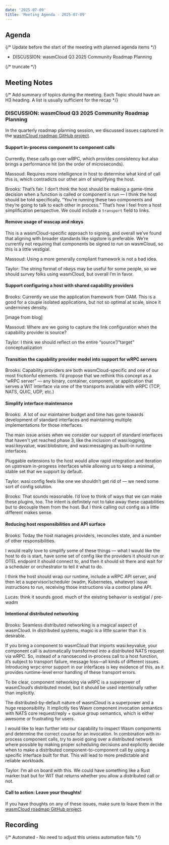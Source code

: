 ```yaml
---
date: '2025-07-09'
title: 'Meeting Agenda - 2025-07-09'
---
```


## Agenda

{/* Update before the start of the meeting with planned agenda items */}

- DISCUSSION: wasmCloud Q3 2025 Community Roadmap Planning

{/* truncate */}

## Meeting Notes

{/* Add summary of topics during the meeting. Each Topic should have an H3 heading. A list is usually sufficient for the recap */}

### DISCUSSION: wasmCloud Q3 2025 Community Roadmap Planning

In the quarterly roadmap planning session, we discussed issues captured in the [wasmCloud roadmap GitHub project](https://github.com/orgs/wasmCloud/projects/7).

#### Support in-process component to component calls

Currently, these calls go over wRPC, which provides consistency but also brings a performance hit (on the order of microseconds).

Massoud: Requires more intelligence in host to determine what kind of call this is, which contradicts our other aim of simplifying the host. 

Brooks: That’s fair. I don’t think the host should be making a game-time decision when a function is called or component is run — I think the host should be told specifically, “You’re running these two components and they’re going to talk to each other in process.” That’s how I feel from a host simplification perspective. We could include a `transport` field to links.

#### Remove usage of wascap and nkeys

This is a wasmCloud-specific approach to signing, and overall we’ve found that aligning with broader standards like sigstore is preferable. We’re currently not requiring that components be signed to run on wasmCloud, so this is a little vestigial.

Massoud: Using a more generally compliant framework is not a bad idea.

Taylor: The string format of nkeys may be useful for some people, so we should survey folks using wasmCloud, but overall I’m in favor.


#### Support configuring a host with shared capability providers

Brooks: Currently we use the application framework from OAM. This is a good for a couple isolated applications, but not so optimal at scale, since it undermines density. 

[image from blog]

Massoud: Where are we going to capture the link configuration when the capability provider is source?

Taylor: I think we should reflect on the entire “source”/“target” conceptualization

#### Transition the capability provider model into support for wRPC servers

Brooks: Capability providers are both wasmCloud-specific and one of our most frictionful elements. I’d propose that we rethink this concept as a “wRPC server” — any binary, container, component, or application that serves a WIT interface via one of the transports available with wRPC (TCP, NATS, QUIC, UDP, etc.)

#### Simplify interface maintenance

Brooks:  A lot of our maintainer budget and time has gone towards development of standard interfaces and maintaining multiple implementations for those interfaces.

The main issue arises when we consider our support of standard interfaces that haven't yet reached phase 3, like the inclusion of wasi:logging, wasi:keyvalue, wasi:blobstore, and wasi:messaging as built-in runtime interfaces.

Pluggable extensions to the host would allow rapid integration and iteration on upstream in-progress interfaces while allowing us to keep a minimal, stable set that we support by default. 

Taylor: wasi:config feels like one we shouldn’t get rid of — we need some sort of config solution.

Brooks: That sounds reasonable. I’d love to think of ways that we can make these plugins, too. The intent is definitely not to take away these capabilities but to decouple them from the host. But I think calling out config as a little different makes sense.

#### Reducing host responsibilities and API surface

Brooks: Today the host manages providers, reconciles state, and a number of other responsibilities. 

I would really love to simplify some of these things — what I would like the host to do is start, have some set of config like the providers it should run or OTEL endpoint it should connect to, and then it should sit there and wait for a scheduler or orchestrator to tell it what to do. 

I think the host should wrap our runtime, include a wRPC API server, and then let a supervisor/scheduler (wadm, Kubernetes, whatever) issue instructions to run, receiving those instructions via a control plane API. 

Lucas: think it sounds good. much of the existing behavior is vestigial / pre-wadm

#### Intentional distributed networking

Brooks: Seamless distributed networking is a magical aspect of wasmCloud. In distributed systems, magic is a little scarier than it is desirable.

If you bring a component to wasmCloud that imports wasi:keyvalue, your component call is automatically transformed into a distributed NATS request via wRPC. So, instead of a nanosecond in-process call to a host function, it’s subject to transport failure, message loss—all kinds of different issues. Introducing wrpc:error support in our interfaces is key evidence of this, as it provides runtime-level error handling of these transport errors.

To be clear, component networking via wRPC is a superpower of wasmCloud’s distributed model, but it should be used intentionally rather than implicitly.

The distributed-by-default nature of wasmCloud is a superpower and a huge responsibility. It implicitly ties Wasm component invocation semantics with NATS core request/reply + queue group semantics, which is either awesome or frustrating for users.

I would like to lean further into our capability to inspect Wasm components and determine the correct course for an invocation. In combination with in-process component calls, try to avoid going over a distributed network where possible by making proper scheduling decisions and explicitly decide when to make a distributed component-to-component call by using a specific interface built for that. This will lead to more predictable and reliable workloads.

Taylor: I’m all on board with this. We could have something like a Rust marker trait but for WIT that returns whether you allow a distributed call or not. 

#### Call to action: Leave your thoughts!

If you have thoughts on any of these issues, make sure to leave them in the [wasmCloud roadmap GitHub project](https://github.com/orgs/wasmCloud/projects/7).

## Recording

{/* Automated - No need to adjust this unless automation fails */}

<YouTube url="https://www.youtube.com/watch?v=nIW494eWLsQ" />
